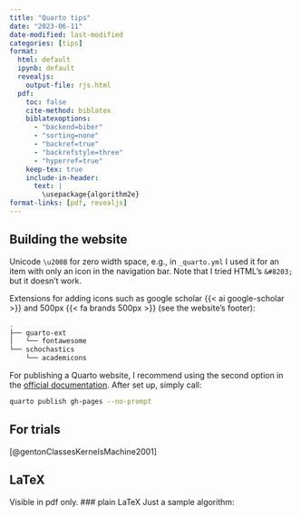 ```yaml
---
title: "Quarto tips"
date: "2023-06-11"
date-modified: last-modified
categories: [tips]
format:
  html: default
  ipynb: default
  revealjs: 
    output-file: rjs.html
  pdf:
    toc: false
    cite-method: biblatex
    biblatexoptions:
      - "backend=biber"
      - "sorting=none"
      - "backref=true"
      - "backrefstyle=three"
      - "hyperref=true"
    keep-tex: true
    include-in-header:
      text: |
        \usepackage{algorithm2e}
format-links: [pdf, revealjs]
---
```


## Building the website
Unicode `\u200B` for zero width space, e.g., in `_quarto.yml` I used it for an item with only an icon <i class="bi bi-card-list"></i> in the navigation bar. Note that I tried HTML's `&#8203;` but it doesn't work.

Extensions for adding icons such as google scholar {{< ai google-scholar >}} and 500px {{< fa brands 500px >}} (see the website's footer):
```bash
.
├── quarto-ext
│   └── fontawesome
└── schochastics
    └── academicons
```

For publishing a Quarto website, I recommend using the second option in the [official documentation](https://quarto.org/docs/publishing/github-pages.html). After set up, simply call:
```bash
quarto publish gh-pages --no-prompt
```

## For trials
[@gentonClassesKernelsMachine2001]

::: {.content-visible unless-format="pdf"}
## LaTeX

Visible in pdf only.
### plain LaTeX
Just a sample algorithm:

\begin{algorithm}[H]
\DontPrintSemicolon
\SetAlgoLined
\KwResult{Write here the result}
\SetKwInOut{Input}{Input}\SetKwInOut{Output}{Output}
\Input{Write here the input}
\Output{Write here the output}
\BlankLine
\While{While condition}{
    instructions\;
    \eIf{condition}{
        instructions1\;
        instructions2\;
    }{
        instructions3\;
    }
}
\caption{While loop with If/Else condition}
\end{algorithm} 
:::
